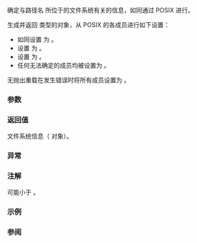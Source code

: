 {{cpp/experimental/fs/title|space}}
{{cpp/experimental/fs/navbar}}
{{dcl begin}}
{{dcl header|experimental/filesystem}}
{{dcl|since=fs_ts|1=
space_info space( const path&amp; p );
space_info space( const path&amp; p, error_code&amp; ec ) noexcept;
}}
{{dcl end}}

确定与路径名 {{c|p}} 所位于的文件系统有关的信息，如同通过 POSIX [https://pubs.opengroup.org/onlinepubs/9699919799/functions/statvfs.html {{tt|statvfs}}] 进行。

生成并返回 {{rlpt|space_info}} 类型的对象，从 POSIX {{tt|struct statvfs}} 的各成员进行如下设置：
* 如同设置 {{c|space_info.capacity}} 为 {{c|f_blocks * f_frsize}}。
* 设置 {{c|space_info.free}} 为 {{c|f_bfree * f_frsize}}。
* 设置 {{c|space_info.available}} 为 {{c|f_bavail * f_frsize}}。
* 任何无法确定的成员均被设置为 {{c|static_cast&lt;std::uintmax_t&gt;(-1)}}。

无抛出重载在发生错误时将所有成员设置为 {{c|static_cast&lt;std::uintmax_t&gt;(-1)}}。

===参数===
{{par begin}}
{{par|p|要检查的路径}}
{{par|ec|用于无抛出重载中错误报告的输出形参}}
{{par end}}

===返回值===
文件系统信息（{{rlpt|space_info}} 对象）。

===异常===
{{cpp/experimental/fs/error_handling|p}}

===注解===
{{c|space_info.available}} 可能小于 {{c|space_info.free}}。

===示例===
{{cpp/experimental/fs/space_example}}

===参阅===
{{dsc begin}}
{{dsc inc|cpp/experimental/fs/dsc space_info}}
{{dsc end}}